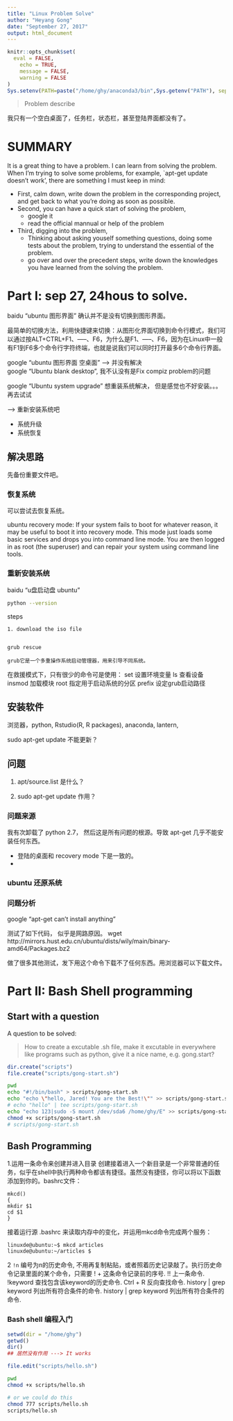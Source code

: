 ```yaml
---
title: "Linux Problem Solve"
author: "Heyang Gong"
date: "September 27, 2017"
output: html_document
---
```


```r
knitr::opts_chunk$set(
  eval = FALSE,
	echo = TRUE,
	message = FALSE,
	warning = FALSE
)
Sys.setenv(PATH=paste("/home/ghy/anaconda3/bin",Sys.getenv("PATH"), sep=":"))
```



> Problem describe

我只有一个空白桌面了，任务栏，状态栏，甚至登陆界面都没有了。


# SUMMARY

It is a great thing to have a problem. I can learn from solving the problem. When I'm trying to solve some problems, for example, `apt-get update doesn't work', there are something I must keep in mind:

- First, calm down, write down the problem in the corresponding project, and get back to what you're doing as soon as possible.
- Second, you can have a quick start of solving the problem, 
    - google it
    - read the official mannual or help of the problem
- Third, digging into the problem,
    - Thinking about asking youself something questions, doing some tests about the problem, trying to understand the essential of the problem.
    - go over and over the precedent steps, write down the knowledges you have learned from the solving the problem.
    
    
# Part I: sep 27, 24hous to solve.


baidu "ubuntu 图形界面" 确认并不是没有切换到图形界面。

 最简单的切换方法，利用快捷键来切换：从图形化界面切换到命令行模式，我们可以通过按ALT+CTRL+F1、-----、F6，为什么是F1、-----、F6，因为在Linux中一般有F1到F6多个命令行字符终端，也就是说我们可以同时打开最多6个命令行界面。
 
google "ubuntu 图形界面 空桌面"  --> 并没有解决  
google "Ubuntu blank desktop", 我不认没有是Fix compiz problem的问题  

google "Ubuntu system upgrade" 想重装系统解决， 但是感觉也不好安装。。。再去试试

--> 重新安装系统吧

- 系统升级
- 系统恢复

 
 
## 解决思路

先备份重要文件吧。 

 
### 恢复系统
 
可以尝试去恢复系统。

ubuntu recovery mode: If your system fails to boot for whatever reason, it may be useful to boot it into recovery mode. This mode just loads some basic services and drops you into command line mode. You are then logged in as root (the superuser) and can repair your system using command line tools. 


### 重新安装系统

baidu "u盘启动盘 ubuntu"


```bash
python --version
```


steps

```
1. download the iso file


grub rescue

grub它是一个多重操作系统启动管理器，用来引导不同系统。
```

在救援模式下，只有很少的命令可是使用：
set 设置环境变量
ls 查看设备
insmod 加载模块
root 指定用于启动系统的分区
prefix 设定grub启动路径











## 安装软件

浏览器，python, Rstudio(R, R packages), anaconda, lantern,


sudo apt-get update 不能更新？



## 问题

1. apt/source.list 是什么？

2. sudo apt-get update 作用？


### 问题来源

我有次卸载了 python 2.7， 然后这是所有问题的根源。导致 apt-get 几乎不能安装任何东西。


- 登陆的桌面和 recovery mode 下是一致的。
- 


### ubuntu 还原系统

### 问题分析

google "apt-get can't install anything"

测试了如下代码， 似乎是网路原因。
wget http://mirrors.hust.edu.cn/ubuntu/dists/wily/main/binary-amd64/Packages.bz2

做了很多其他测试，发下用这个命令下载不了任何东西。用浏览器可以下载文件。


# Part II: Bash Shell programming

## Start with a question

A question to be solved: 

> How to create a excutable .sh file, make it excutable in everywhere like programs such as python, give it a nice name, e.g. gong.start?

```r
dir.create("scripts")
file.create("scripts/gong-start.sh")
```

```bash
pwd
echo "#!/bin/bash" > scripts/gong-start.sh
echo "echo \"hello, Jared! You are the Best!\"" >> scripts/gong-start.sh
# echo "hello" | tee scripts/gong-start.sh
echo "echo 123|sudo -S mount /dev/sda6 /home/ghy/E" >> scripts/gong-start.sh
chmod +x scripts/gong-start.sh
# scripts/gong-start.sh
```







## Bash Programming

1.运用一条命令来创建并进入目录 
创建接着进入一个新目录是一个非常普通的任务，似乎在shell中执行两种命令都该有捷径。虽然没有捷径，你可以将以下函数添加到你的。bashrc文件：

```
mkcd()
{
mkdir $1
cd $1
}
```
接着运行源 .bashrc 来读取内存中的变化，并运用mkcd命令完成两个服务：

```
linuxde@ubuntu:~$ mkcd articles 
linuxde@ubuntu:~/articles $
```


2 `!n` 编号为n的历史命令, 不用再复制粘贴，或者照着历史记录敲了。执行历史命令记录里面的某个命令，只需要 ! + 这条命令记录前的序号. !!  上一条命令. !keyword 查找包含该keyword的历史命令. Ctrl + R  反向查找命令. history | grep keyword  列出所有符合条件的命令. history | grep keyword  列出所有符合条件的命令. 


### Bash shell 编程入门

```r
setwd(dir = "/home/ghy")
getwd()
dir()
## 居然没有作用 ---> It works
```

```r
file.edit("scripts/hello.sh")

```



```bash
pwd
chmod +x scripts/hello.sh

# or we could do this 
chmod 777 scripts/hello.sh
scripts/hello.sh
```






